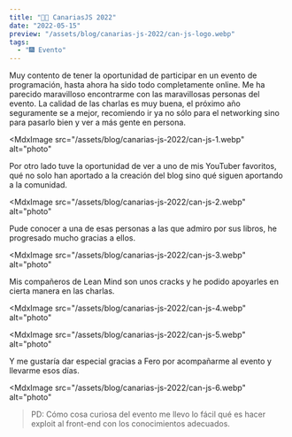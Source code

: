 ```yaml
---
title: "👩‍💻 CanariasJS 2022"
date: "2022-05-15"
preview: "/assets/blog/canarias-js-2022/can-js-logo.webp"
tags:
  - "🎆 Evento"
---
```


Muy contento de tener la oportunidad de participar en un evento de programación,
hasta ahora ha sido todo completamente online. Me ha parecido maravilloso
encontrarme con las maravillosas personas del evento. La calidad de las charlas
es muy buena, el próximo año seguramente se a mejor, recomiendo ir ya no sólo
para el networking sino para pasarlo bien y ver a más gente en persona.

<MdxImage
  src="/assets/blog/canarias-js-2022/can-js-1.webp"
  alt="photo"
></MdxImage>

Por otro lado tuve la oportunidad de ver a uno de mis YouTuber favoritos, qué no
solo han aportado a la creación del blog sino qué siguen aportando a la
comunidad.

<MdxImage
  src="/assets/blog/canarias-js-2022/can-js-2.webp"
  alt="photo"
></MdxImage>

Pude conocer a una de esas personas a las que admiro por sus libros, he
progresado mucho gracias a ellos.

<MdxImage
  src="/assets/blog/canarias-js-2022/can-js-3.webp"
  alt="photo"
></MdxImage>

Mis compañeros de Lean Mind son unos cracks y he podido apoyarles en cierta
manera en las charlas.

<MdxImage
  src="/assets/blog/canarias-js-2022/can-js-4.webp"
  alt="photo"
></MdxImage>

<MdxImage
  src="/assets/blog/canarias-js-2022/can-js-5.webp"
  alt="photo"
></MdxImage>

Y me gustaría dar especial gracias a Fero por acompañarme al evento y llevarme
esos días.

<MdxImage
  src="/assets/blog/canarias-js-2022/can-js-6.webp"
  alt="photo"
></MdxImage>

> PD: Cómo cosa curiosa del evento me llevo lo fácil qué es hacer exploit al
> front-end con los conocimientos adecuados.
